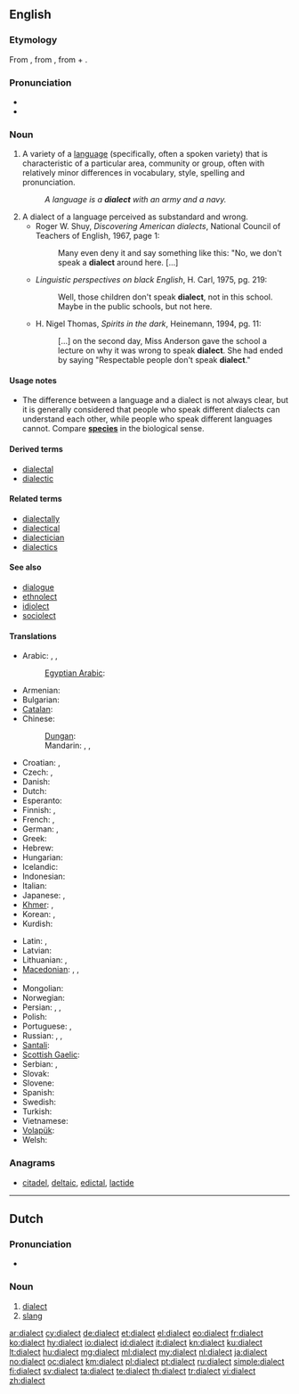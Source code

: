 {{selfref|See [[Wiktionary:Dialects]] for the treatment of dialects on Wiktionary.}}
==English==
{{wikipedia}}

===Etymology===
From {{etyl|grc}} {{term|διάλεκτος|tr=diálektos||conversation, the language of a country or a place or a nation, the local [[idiom]] which derives from a dominant language|sc=polytonic}}, from {{term|διαλέγομαι|tr=dialégomai||I participate in a [[dialogue]]|sc=polytonic}}, from {{term|διά|tr=diá||inter, through|sc=polytonic}} + {{term|λέγω|tr=légō||I speak|sc=polytonic}}.

===Pronunciation===
* {{IPA|/ˈdɑɪ.ə.ˌlɛkt/}}
* {{audio|En-us-dialect.ogg|Audio (US)}}

===Noun===
{{en-noun}}

# {{linguistics}} A variety of a [[language]] (specifically, often a spoken variety) that is characteristic of a particular area, community or group, often with relatively minor differences in vocabulary, style, spelling and pronunciation.
#: ''A language is a '''dialect''' with an army and a navy.''
# A dialect of a language perceived as substandard and wrong.
#* Roger W. Shuy, ''Discovering American dialects'', National Council of Teachers of English, 1967, page 1:
#*: Many even deny it and say something like this: "No, we don't speak a '''dialect''' around here. <nowiki>[...]</nowiki>
#* ''Linguistic perspectives on black English'', H. Carl, 1975, pg. 219:
#*: Well, those children don't speak '''dialect''', not in this school. Maybe in the public schools, but not here.
#* H. Nigel Thomas, ''Spirits in the dark'', Heinemann, 1994, pg. 11:
#*: <nowiki>[...]</nowiki> on the second day, Miss Anderson gave the school a lecture on why it was wrong to speak '''dialect'''. She had ended by saying "Respectable people don't speak '''dialect'''."

====Usage notes====
* The difference between a language and a dialect is not always clear, but it is generally considered that people who speak different dialects can understand each other, while people who speak different languages cannot. Compare '''[[species]]''' in the biological sense.

====Derived terms====
* [[dialectal]]
* [[dialectic]]

====Related terms====
* [[dialectally]]
* [[dialectical]]
* [[dialectician]]
* [[dialectics]]

====See also====
* [[dialogue]]
* [[ethnolect]]
* [[idiolect]]
* [[sociolect]]

====Translations====
{{trans-top|variety of a language}}
* Arabic: {{t+|ar|لهجة|f|tr=lahja}}, {{t-|ar|عامية|f|tr=3aammíyya}}, {{t|ar|دارجة|f|tr=daarija}}
*: [[Egyptian Arabic]]: {{tø|arz|لهجة|f|tr=lahga|sc=Arab}}
* Armenian: {{t+|hy|բարբառ|tr=barbaṙ}}
* Bulgarian: {{t+|bg|диалект|m|tr=dialekt}}
* [[Catalan]]: {{t+|ca|dialecte|m}}
* Chinese:
*: [[Dungan]]: {{tø|dng|фон-ян|sc=Cyrl}}
*: Mandarin: {{t-|cmn|方言|tr=fāngyán|sc=Hani}},  {{qualifier|suffix}} {{t-|cmn|話|sc=Hani}},  {{t-|cmn|话|tr=-huà|sc=Hani}}
* Croatian: {{t-|hr|narječje|n|alt=nárjēčje}}, {{t-|hr|dijalekt|m|alt=dijàlekt}}
* Czech: {{t+|cs|nářečí|n}},  {{t+|cs|dialekt|m}}
* Danish: {{t-|da|dialekt|c}}
* Dutch: {{t+|nl|dialect|n}}
* Esperanto: {{t-|eo|dialekto|xs=Esperanto}}
* Finnish: {{t+|fi|murre}}, {{t|fi|aluemurre}}
* French: {{t+|fr|dialecte|m}},  {{t+|fr|patois|m}}
* German: {{t+|de|Dialekt|m}}, {{t|de|Mundart}}
* Greek: {{t+|el|διάλεκτος|f|tr=diálektos}}
* Hebrew: {{t-|he|ניב|m|tr=niv}}
* Hungarian: {{t+|hu|nyelvjárás}}
* Icelandic: {{t-|is|mállýska|f}}
* Indonesian: {{t|id|dialek|xs=Indonesian}}
* Italian: {{t+|it|dialetto|m}}
* Japanese: {{t+|ja|方言|tr=[[ほうげん]], hōgen}},  {{qualifier|suffix}} {{t+|ja|弁|alt=-弁|tr=-べん, -ben}}
* [[Khmer]]: {{t|km|ប្រាក្រឹត|tr=bra kruet|sc=Khmr}}, {{t|km|គ្រាមភាសា|tr=kream phea sa|sc=Khmr}}
* Korean: {{t+|ko|사투리|tr=saturi|sc=Hang}}, {{t|ko|방언|tr=bang-eon|sc=Kore}}
* Kurdish: {{t|ku|زاراو|tr=zaraw|sc=ku-Arab}}
{{trans-mid}}
* Latin: {{t-|la|dialectos|f}}, {{t|la|dialectus|f}}
* Latvian: {{t-|lv|dialekts|m|xs=Latvian}}
* Lithuanian: {{t-|lt|tarmė|f|xs=Lithuanian}}, {{t-|lt|dialektas|m|xs=Lithuanian}}
* [[Macedonian]]: {{t|mk|дијалект|m|tr=dijalékt}},  {{t-|mk|наречје|n|tr=nárečje}},  {{t-|mk|говор|m|tr=góvor}}
* {{trreq|mt}}
* Mongolian: {{t|mn|аялгуу|tr=ayalguu|sc=Cyrl}}
* Norwegian: {{t+|no|dialekt|m}}
* Persian: {{t|fa|لحجه|tr=lahje|sc=fa-Arab}}, {{t|fa|لغت|tr=loğat|sc=fa-Arab}}, {{t|fa|گویش|tr=guyeš|sc=fa-Arab}}
* Polish: {{t+|pl|dialekt|m}}
* Portuguese: {{t+|pt|dialeto|m}} {{qualifier|Brazil}}, {{t+|pt|dialecto|m}} {{qualifier|Portugal}}
* Russian: {{t+|ru|диалект|m|tr=dialékt}},  {{t+|ru|наречие|n|tr=naréčije}},  {{t+|ru|говор|m|tr=góvor}}
* [[Santali]]: {{tø|sat|ᱵᱳᱞᱤ|tr=boli|sc=Olck}}
* [[Scottish Gaelic]]: {{t-|gd|dualchainnt|f|xs=Scottish Gaelic}}
* Serbian: {{t-|sr|наречје|n}}, {{t-|sr|narečje|n}}
* Slovak: {{t-|sk|nárečie|n}}
* Slovene: {{t+|sl|narečje|n|alt=naréčje}}
* Spanish: {{t+|es|dialecto|m}}
* Swedish: {{t+|sv|dialekt|c}}
* Turkish: {{t+|tr|lehçe}}
* Vietnamese: {{t|vi|thổ ngư}}
* [[Volapük]]: {{t|vo|dialeg}}
* Welsh: {{t|cy|tafodiaith|f|xs=Welsh}}
{{trans-bottom}}

===Anagrams===
* [[citadel#English|citadel]], [[deltaic#English|deltaic]], [[edictal#English|edictal]], [[lactide#English|lactide]]

----

==Dutch==

===Pronunciation===
* {{IPA|/ˌdijaˈlɛkt/|lang=nl}}

===Noun===
{{nl-noun|n}}

# [[#English|dialect]]
# [[slang]]

[[ar:dialect]]
[[cy:dialect]]
[[de:dialect]]
[[et:dialect]]
[[el:dialect]]
[[eo:dialect]]
[[fr:dialect]]
[[ko:dialect]]
[[hy:dialect]]
[[io:dialect]]
[[id:dialect]]
[[it:dialect]]
[[kn:dialect]]
[[ku:dialect]]
[[lt:dialect]]
[[hu:dialect]]
[[mg:dialect]]
[[ml:dialect]]
[[my:dialect]]
[[nl:dialect]]
[[ja:dialect]]
[[no:dialect]]
[[oc:dialect]]
[[km:dialect]]
[[pl:dialect]]
[[pt:dialect]]
[[ru:dialect]]
[[simple:dialect]]
[[fi:dialect]]
[[sv:dialect]]
[[ta:dialect]]
[[te:dialect]]
[[th:dialect]]
[[tr:dialect]]
[[vi:dialect]]
[[zh:dialect]]